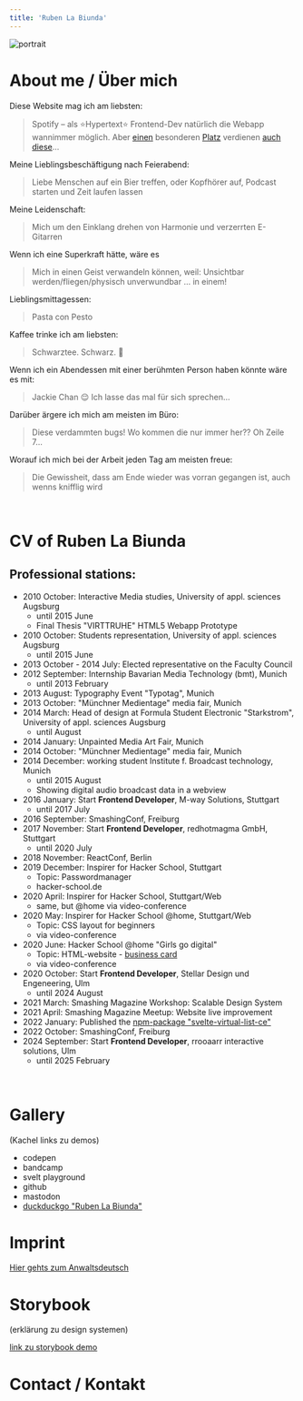 ```yaml
---
title: 'Ruben La Biunda'
---
```


![portrait](/portrait.jpg)

# About me / Über mich

Diese Website mag ich am liebsten:

> Spotify – als ⭐Hypertext⭐ Frontend-Dev natürlich die Webapp wannimmer möglich. Aber [einen](https://motherfuckingwebsite.com/) besonderen [Platz](https://thebestmotherfuckingwebsite.co) verdienen [auch diese](https://www.csszengarden.com/)…

Meine Lieblingsbeschäftigung nach Feierabend:

> Liebe Menschen auf ein Bier treffen, oder Kopfhörer auf, Podcast starten und Zeit laufen lassen

Meine Leidenschaft:

> Mich um den Einklang drehen von Harmonie und verzerrten E-Gitarren

Wenn ich eine Superkraft hätte, wäre es

> Mich in einen Geist verwandeln können, weil: Unsichtbar werden/fliegen/physisch unverwundbar … in einem!

Lieblingsmittagessen:

> Pasta con Pesto

Kaffee trinke ich am liebsten:

> Schwarztee. Schwarz. 🖤

Wenn ich ein Abendessen mit einer berühmten Person haben könnte wäre es mit:

> Jackie Chan 😌 Ich lasse das mal für sich sprechen…

Darüber ärgere ich mich am meisten im Büro:

> Diese verdammten bugs! Wo kommen die nur immer her?? Oh Zeile 7…

Worauf ich mich bei der Arbeit jeden Tag am meisten freue:

> Die Gewissheit, dass am Ende wieder was vorran gegangen ist, auch wenns knifflig wird

<br page/>

# CV of Ruben La Biunda

## Professional stations:

- 2010 October: Interactive Media studies, University of appl. sciences Augsburg
  - until 2015 June
  - Final Thesis "VIRTTRUHE" HTML5 Webapp Prototype
- 2010 October: Students representation, University of appl. sciences Augsburg
  - until 2015 June
- 2013 October - 2014 July: Elected representative on the Faculty Council
- 2012 September: Internship Bavarian Media Technology (bmt), Munich
  - until 2013 February
- 2013 August: Typography Event "Typotag", Munich
- 2013 October: "Münchner Medientage" media fair, Munich 
- 2014 March: Head of design at Formula Student Electronic "Starkstrom", University of appl. sciences Augsburg
  - until August
- 2014 January: Unpainted Media Art Fair, Munich
- 2014 October: "Münchner Medientage" media fair, Munich
- 2014 December: working student Institute f. Broadcast technology, Munich
  - until 2015 August
  - Showing digital audio broadcast data in a webview
- 2016 January: Start **Frontend Developer**, M-way Solutions, Stuttgart
  - until 2017 July
- 2016 September: SmashingConf, Freiburg
- 2017 November: Start **Frontend Developer**, redhotmagma GmbH, Stuttgart
  - until 2020 July
- 2018 November: ReactConf, Berlin
- 2019 December: Inspirer for Hacker School, Stuttgart
  - Topic: Passwordmanager
  - hacker-school.de
- 2020 April: Inspirer for Hacker School, Stuttgart/Web
  - same, but @home via video-conference
- 2020 May: Inspirer for Hacker School @home, Stuttgart/Web
  - Topic: CSS layout for beginners
  - via video-conference
- 2020 June: Hacker School @home "Girls go digital"
  - Topic: HTML-website - [business card](https://codepen.io/Breaker222/pen/RwrZRdy)
  - via video-conference
- 2020 October:  Start **Frontend Developer**, Stellar Design und Engeneering, Ulm
  - until 2024 August
- 2021 March: Smashing Magazine Workshop: Scalable Design System
- 2021 April: Smashing Magazine Meetup: Website live improvement
- 2022 January: Published the [npm-package "svelte-virtual-list-ce"](https://www.npmjs.com/package/svelte-virtual-list-ce)
- 2022 October: SmashingConf, Freiburg
- 2024 September: Start **Frontend Developer**, rrooaarr interactive solutions, Ulm
  - until 2025 February


<br page/>

# Gallery

(Kachel links zu demos)

- codepen
- bandcamp
- svelt playground
- github
- mastodon
- [duckduckgo "Ruben La Biunda"](https://duckduckgo.com/?t=ffab&q=ruben+la+biunda&ia=web)

# Imprint

[Hier gehts zum Anwaltsdeutsch](/impressum)

# Storybook

(erklärung zu design systemen)

[link zu storybook demo](/storybook)

# Contact / Kontakt

